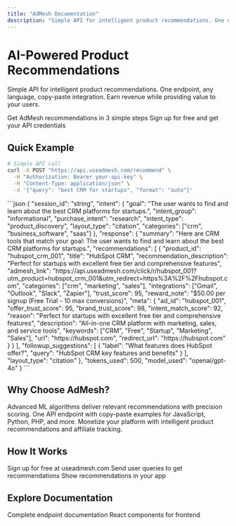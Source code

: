 ```yaml
---
title: "AdMesh Documentation"
description: "Simple API for intelligent product recommendations. One endpoint, any language, copy-paste integration."
---
```


# AI-Powered Product Recommendations

Simple API for intelligent product recommendations. One endpoint, any language, copy-paste integration.
Earn revenue while providing value to your users.

<CardGroup cols={2}>
  <Card
    title="Quick Start Guide"
    icon="rocket"
    href="/quickstart"
  >
    Get AdMesh recommendations in 3 simple steps
  </Card>
  <Card
    title="Get API Key"
    icon="key"
    href="https://useadmesh.com"
  >
    Sign up for free and get your API credentials
  </Card>
</CardGroup>

## Quick Example

```bash
# Simple API call
curl -X POST "https://api.useadmesh.com/recommend" \
  -H "Authorization: Bearer your-api-key" \
  -H "Content-Type: application/json" \
  -d '{"query": "best CRM for startups", "format": "auto"}'
```

<Accordion title="See response format">
```json
{
  "session_id": "string",
  "intent": {
    "goal": "The user wants to find and learn about the best CRM platforms for startups.",
    "intent_group": "informational",
    "purchase_intent": "research",
    "intent_type": "product_discovery",
    "layout_type": "citation",
    "categories": ["crm", "business_software", "saas"]
  },
  "response": {
    "summary": "Here are CRM tools that match your goal: The user wants to find and learn about the best CRM platforms for startups.",
    "recommendations": [
      {
        "product_id": "hubspot_crm_001",
        "title": "HubSpot CRM",
        "recommendation_description": "Perfect for startups with excellent free tier and comprehensive features",
        "admesh_link": "https://api.useadmesh.com/click/r/hubspot_001?utm_product=hubspot_crm_001&utm_redirect=https%3A%2F%2Fhubspot.com",
        "categories": ["crm", "marketing", "sales"],
        "integrations": ["Gmail", "Outlook", "Slack", "Zapier"],
        "trust_score": 95,
        "reward_note": "$50.00 per signup (Free Trial - 10 max conversions)",
        "meta": {
          "ad_id": "hubspot_001",
          "offer_trust_score": 95,
          "brand_trust_score": 98,
          "intent_match_score": 92,
          "reason": "Perfect for startups with excellent free tier and comprehensive features",
          "description": "All-in-one CRM platform with marketing, sales, and service tools",
          "keywords": ["CRM", "Free", "Startup", "Marketing", "Sales"],
          "url": "https://hubspot.com",
          "redirect_url": "https://hubspot.com"
        }
      }
    ],
    "followup_suggestions": [
      {
        "label": "What features does HubSpot offer?",
        "query": "HubSpot CRM key features and benefits"
      }
    ],
    "layout_type": "citation"
  },
  "tokens_used": 500,
  "model_used": "openai/gpt-4o"
}
```
</Accordion>

## Why Choose AdMesh?

<CardGroup cols={3}>
  <Card
    title="AI-Powered Intelligence"
    icon="brain"
  >
    Advanced ML algorithms deliver relevant recommendations with precision scoring.
  </Card>
  <Card
    title="Simple Integration"
    icon="bolt"
  >
    One API endpoint with copy-paste examples for JavaScript, Python, PHP, and more.
  </Card>
  <Card
    title="Revenue Generation"
    icon="dollar-sign"
  >
    Monetize your platform with intelligent product recommendations and affiliate tracking.
  </Card>
</CardGroup>

## How It Works

<Steps>
  <Step title="Get API Key">
    Sign up for free at useadmesh.com
  </Step>
  <Step title="Make API Call">
    Send user queries to get recommendations
  </Step>
  <Step title="Display Results">
    Show recommendations in your app
  </Step>
</Steps>

## Explore Documentation

<CardGroup cols={2}>
  <Card
    title="API Reference"
    icon="book"
    href="/api/recommendations"
  >
    Complete endpoint documentation
  </Card>
  <Card
    title="UI Components"
    icon="palette"
    href="/ui-sdk/installation"
  >
    React components for frontend
  </Card>
</CardGroup>
